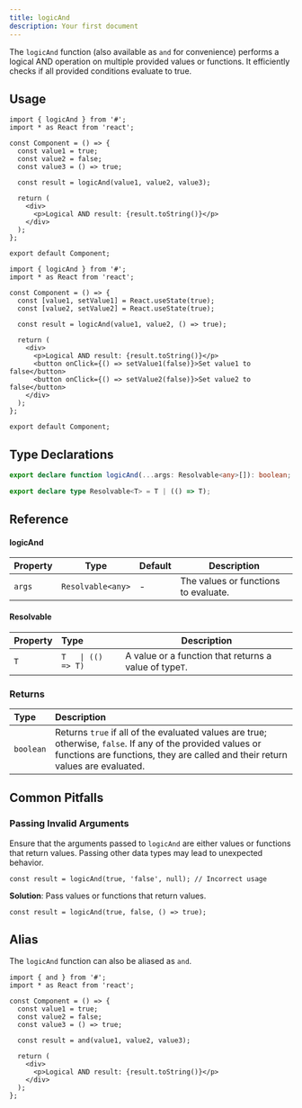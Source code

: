 ```yaml
---
title: logicAnd
description: Your first document
---
```


The `logicAnd` function (also available as `and` for convenience) performs a logical AND operation on multiple provided values or functions. It efficiently checks if all provided conditions evaluate to true.

## Usage

```tsx
import { logicAnd } from '#';
import * as React from 'react';

const Component = () => {
  const value1 = true;
  const value2 = false;
  const value3 = () => true;

  const result = logicAnd(value1, value2, value3);

  return (
    <div>
      <p>Logical AND result: {result.toString()}</p>
    </div>
  );
};

export default Component;
```

```tsx
import { logicAnd } from '#';
import * as React from 'react';

const Component = () => {
  const [value1, setValue1] = React.useState(true);
  const [value2, setValue2] = React.useState(true);

  const result = logicAnd(value1, value2, () => true);

  return (
    <div>
      <p>Logical AND result: {result.toString()}</p>
      <button onClick={() => setValue1(false)}>Set value1 to false</button>
      <button onClick={() => setValue2(false)}>Set value2 to false</button>
    </div>
  );
};

export default Component;
```

## Type Declarations

```typescript
export declare function logicAnd(...args: Resolvable<any>[]): boolean;

export declare type Resolvable<T> = T | (() => T);
```

## Reference

#### logicAnd

| Property | Type              | Default | Description                          |
| -------- | ----------------- | ------- | ------------------------------------ |
| `args`   | `Resolvable<any>` | -       | The values or functions to evaluate. |

#### Resolvable

| Property | Type               | Description                                            |
| :------- | :----------------- | ------------------------------------------------------ |
| `T`      | `T   \| (() => T)` | A value or a function that returns a value of type`T`. |

### Returns

| Type      | Description                                                                                                                                                                                  |
| :-------- | :------------------------------------------------------------------------------------------------------------------------------------------------------------------------------------------- |
| `boolean` | Returns `true` if all of the evaluated values are true; otherwise, `false`. If any of the provided values or functions are functions, they are called and their return values are evaluated. |

## Common Pitfalls

### Passing Invalid Arguments

Ensure that the arguments passed to `logicAnd` are either values or functions that return values. Passing other data types may lead to unexpected behavior.

```tsx
const result = logicAnd(true, 'false', null); // Incorrect usage
```

**Solution**: Pass values or functions that return values.

```tsx
const result = logicAnd(true, false, () => true);
```

## Alias

The `logicAnd` function can also be aliased as `and`.

```tsx
import { and } from '#';
import * as React from 'react';

const Component = () => {
  const value1 = true;
  const value2 = false;
  const value3 = () => true;

  const result = and(value1, value2, value3);

  return (
    <div>
      <p>Logical AND result: {result.toString()}</p>
    </div>
  );
};
```
